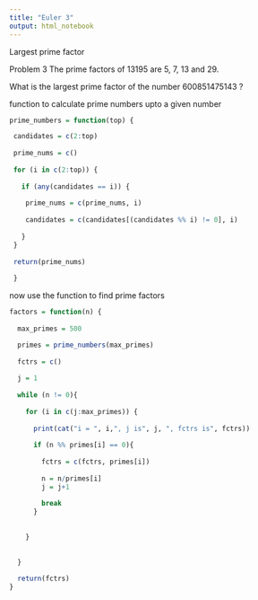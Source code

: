 ```yaml
---
title: "Euler 3"
output: html_notebook
---
```

Largest prime factor
 
Problem 3
The prime factors of 13195 are 5, 7, 13 and 29.

What is the largest prime factor of the number 600851475143 ?


function to calculate prime numbers upto a given number
```r
prime_numbers = function(top) {

 candidates = c(2:top)
 
 prime_nums = c()
 
 for (i in c(2:top)) {
  
   if (any(candidates == i)) {
    
    prime_nums = c(prime_nums, i)
    
    candidates = c(candidates[(candidates %% i) != 0], i)
    
   }
 }
 
 return(prime_nums)
 
 }

```


now use the function to find prime factors
```r

factors = function(n) {
  
  max_primes = 500

  primes = prime_numbers(max_primes)
  
  fctrs = c()
  
  j = 1
  
  while (n != 0){
  
    for (i in c(j:max_primes)) {
      
      print(cat("i = ", i,", j is", j, ", fctrs is", fctrs))
      
      if (n %% primes[i] == 0){
    
        fctrs = c(fctrs, primes[i])
      
        n = n/primes[i]
        j = j+1
    
        break
      }
      
     
    }
    
    
  }
  
  return(fctrs)
}
```


